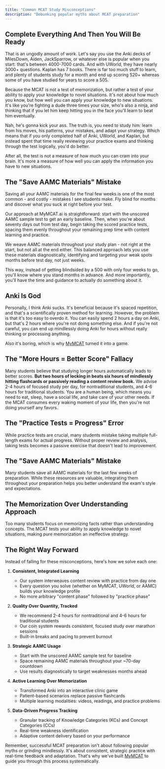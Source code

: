 ```yaml
---
title: "Common MCAT Study Misconceptions"
description: "Debunking popular myths about MCAT preparation"
---
```


## Complete Everything And Then You Will Be Ready

That is an ungodly amount of work. Let's say you use the Anki decks of MilesDown, Aiden, JackSparrow, or whatever else is popular when you start: that's between 4000-7000 cards. And with UWorld, they have nearly 3000+ questions. Kaplan has 7 books. There is far too much stuff to learn, and plenty of students study for a month and end up scoring 520+ whereas some of you have studied for years to score a 505. 

Because the MCAT is not a test of memorization, but rather a test of your ability to apply your knowledge to novel situations. It's not about how much you know, but how well you can apply your knowledge to new situations. It's like you're fighting a dude three times your size, who's also a ninja, and thinking that if you let him keep hitting you in the face you'll learn to beat him eventually.

Nah, he's gonna kick your ass. The truth is, you need to study him: learn from his moves, his patterns, your mistakes, and adapt your strategy. Which means that if you only completed half of Anki, UWorld, and Kaplan, but instead spent that time really reviewing your practice exams and thinking through the test logically, you'd do better.

After all, the test is not a measure of how much you can cram into your brain. It's more a measure of how well you can apply the information you have to new situations.

## The "Save AAMC Materials" Mistake

Saving all your AAMC materials for the final few weeks is one of the most common - and costly - mistakes I see students make. Fly blind for months and discover what you suck at right before your test.

Our approach at MyMCAT.ai is straightforward: start with the unscored AAMC sample test to get an early baseline. Then, when you're about seventy days out from test day, begin taking the scored practice tests, spacing them evenly throughout your remaining prep time with content learning and practice.

We weave AAMC materials throughout your study plan - not right at the start, but not all at the end either. This balanced approach lets you use these materials diagnostically, identifying and targeting your weak spots months before test day, not just weeks. 

This way, instead of getting blindsided by a 500 with only four weeks to go, you'll know where you stand months in advance. And more importantly, you'll have the time and guidance to actually do something about it.

## Anki Is God

Personally, I think Anki sucks. It's beneficial because it's spaced repetition, and that's a scientifically proven method for learning. However, the problem is that it's too easy to overdo it. You can easily spend 2 hours a day on Anki, but that's 2 hours where you're not doing something else. And if you're not careful, you can end up mindlessly doing Anki for hours without really thinking or processing anything.

Also it's boring, which is why [MyMCAT](https://mymcat.ai) turned it into a game.

## The "More Hours = Better Score" Fallacy

Many students believe that studying longer hours automatically leads to better scores. **But two hours of locking in beats six hours of mindlessly hitting flashcards or passively reading a content review book.** We advise 2-4 hours of focused study per day, for nontraditional students, and 4-6 hours for traditional students. You are a human being, which means you need to eat, sleep, have a social life, and take care of your other needs. If the MCAT consumes every waking moment of your life, then you're not doing yourself any favors.


## The "Practice Tests = Progress" Error

While practice tests are crucial, many students mistake taking multiple full-length exams for actual progress. Without proper review and analysis, taking tests becomes a passive exercise that doesn't lead to improvement.

## The "Save AAMC Materials" Mistake

Many students save all AAMC materials for the last few weeks of preparation. While these resources are valuable, integrating them throughout your preparation helps you better understand the exam's style and expectations.

## The Memorization Over Understanding Approach

Too many students focus on memorizing facts rather than understanding concepts. The MCAT tests your ability to apply knowledge to novel situations, making pure memorization an ineffective strategy.

## The Right Way Forward

Instead of falling for these misconceptions, here's how we solve each one:

1. **Consistent, Integrated Learning**
   - Our system interweaves content review with practice from day one
   - Every question you solve (whether on MyMCAT, UWorld, or AAMC) builds your knowledge profile
   - No more arbitrary "content phase" followed by "practice phase"

2. **Quality Over Quantity, Tracked**
   - We recommend 2-4 hours for nontraditional and 4-6 hours for traditional students
   - Our coin system rewards consistent, focused study over marathon sessions
   - Built-in breaks and pacing to prevent burnout

3. **Strategic AAMC Usage**
   - Start with the unscored AAMC sample test for baseline
   - Space remaining AAMC materials throughout your ~70-day countdown
   - Use results diagnostically to target weaknesses months ahead

4. **Active Learning Over Memorization**
   - Transformed Anki into an interactive clinic game
   - Patient-based scenarios replace passive flashcards
   - Multiple learning modalities: videos, readings, and practice problems

5. **Data-Driven Progress Tracking**
   - Granular tracking of Knowledge Categories (KCs) and Concept Categories (CCs)
   - Real-time weakness identification
   - Adaptive content delivery based on your performance

Remember, successful MCAT preparation isn't about following popular myths or grinding mindlessly. It's about consistent, strategic practice with real-time feedback and adaptation. That's why we've built [MyMCAT](https://www.mymcat.ai) to guide you through this process systematically. 